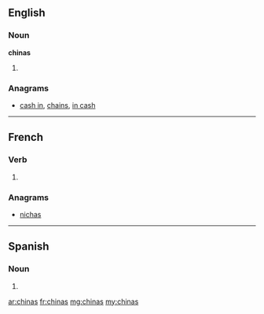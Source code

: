 ==English==

===Noun===
'''chinas'''

# {{plural of|china}}

===Anagrams===
* [[cash in#English|cash in]], [[chains#English|chains]], [[in cash#English|in cash]]

----

==French==

===Verb===
{{fr-verb-form}}

# {{conjugation of|chiner||2|s|[[past historic]]|lang=fr}}

===Anagrams===
* [[nichas#French|nichas]]

----

==Spanish==

===Noun===
{{head|es|noun form|g=f|g2=p}}

# {{plural of|nocat=1|[[china#Spanish|china]]|lang=es}}

[[ar:chinas]]
[[fr:chinas]]
[[mg:chinas]]
[[my:chinas]]